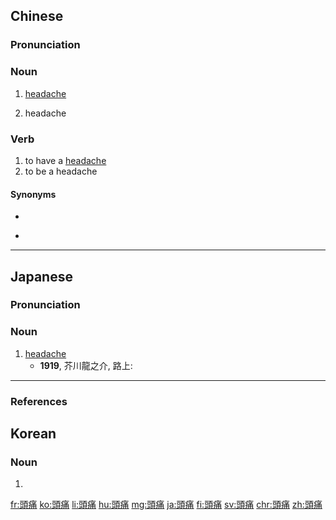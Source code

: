 {{also|头痛}}
==Chinese==
{{zh-forms|s=头痛}}

===Pronunciation===
{{zh-pron
|m=tóutòng
|c=tau4 tung3
|mn=thâu-thiàⁿ
|cat=n,v
}}

===Noun===
{{zh-noun}}

# [[headache]] {{gloss|pain in the head}}
#: {{zh-x|緊張性 頭痛|''tension '''headache'''''}}
# headache {{gloss|a nuisance or unpleasant problem}}

===Verb===
{{zh-verb}}

# to have a [[headache]] {{gloss|pain in the head}}
# to be a headache {{gloss|a nuisance or unpleasant problem}}

====Synonyms====
* {{zh-l|頭疼}}
* {{qualifier|Hakka}} {{zh-l|頭那痛|tr=thèu-nà-thung}}

----

==Japanese==
{{ja-kanjitab|ず|つう|yomi=on}}

===Pronunciation===
{{ja-pron|yomi=on|acc=0|acc_ref=<ref>{{R:Kenkyusha JEL Pocket}}</ref>|ずつう}}

===Noun===
{{ja-noun|ずつう}}

# [[headache]]
#* '''1919''', 芥川龍之介, 路上:
#*: {{ja-usex|少し'''頭痛'''がするの。|すこし '''ずつう''' が する の。|My head kinda hurts.}}

----

===References===
<references />

==Korean==
{{ko-hanjatab}}

===Noun===
{{ko-noun|hangeul=두통}}

# {{hanja form of|두통|headache}}

[[fr:頭痛]]
[[ko:頭痛]]
[[li:頭痛]]
[[hu:頭痛]]
[[mg:頭痛]]
[[ja:頭痛]]
[[fi:頭痛]]
[[sv:頭痛]]
[[chr:頭痛]]
[[zh:頭痛]]
